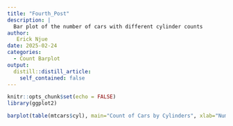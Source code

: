 ```yaml
---
title: "Fourth_Post"
description: |
  Bar plot of the number of cars with different cylinder counts
author:
   Erick Njue
date: 2025-02-24
categories:
  - Count Barplot
output:
  distill::distill_article:
    self_contained: false
---
```



```r
knitr::opts_chunk$set(echo = FALSE)
library(ggplot2)
```


```r
barplot(table(mtcars$cyl), main="Count of Cars by Cylinders", xlab="Number of Cylinders", ylab="Count", col=c("orange", "blue", "purple"))

```



